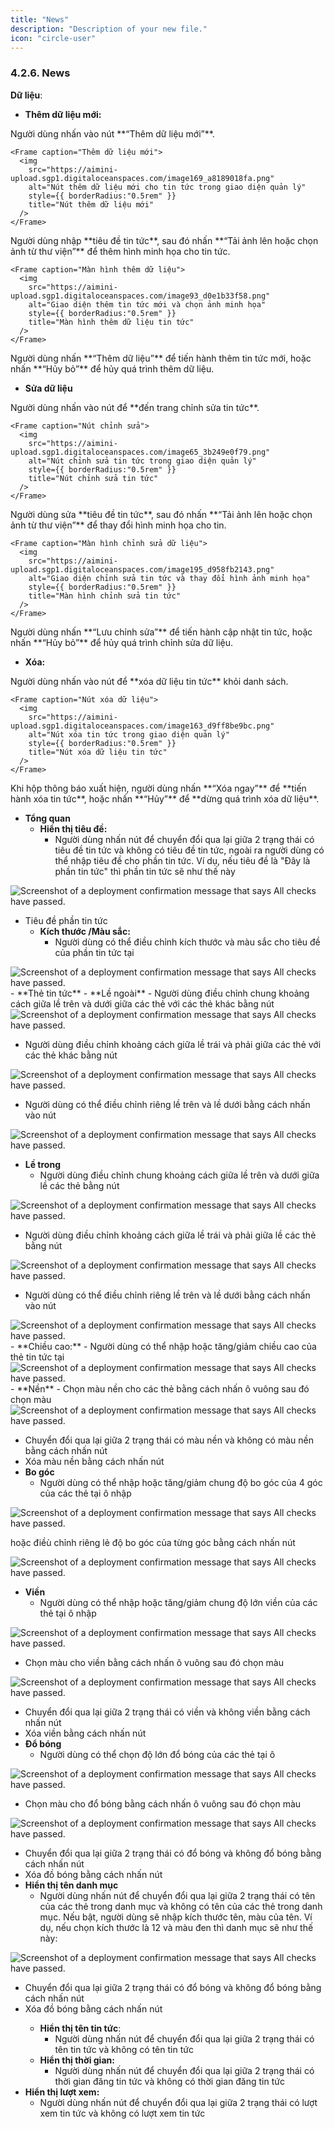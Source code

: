 ```yaml
---
title: "News"
description: "Description of your new file."
icon: "circle-user"
---
```


### **4.2.6. News**

**Dữ liệu**:

- **Thêm dữ liệu mới:**

<Steps>
  <Step title="Thêm dữ liệu mới cho tin tức">
    Người dùng nhấn vào nút **“Thêm dữ liệu mới”**.

    <Frame caption="Thêm dữ liệu mới">
      <img
        src="https://aimini-upload.sgp1.digitaloceanspaces.com/image169_a8189018fa.png"
        alt="Nút thêm dữ liệu mới cho tin tức trong giao diện quản lý"
        style={{ borderRadius:"0.5rem" }}
        title="Nút thêm dữ liệu mới"
      />
    </Frame>
  </Step>
  <Step title="Nhập thông tin tin tức và chọn ảnh">
    Người dùng nhập **tiêu đề tin tức**, sau đó nhấn **“Tải ảnh lên hoặc chọn ảnh từ thư viện”** để thêm hình minh họa cho tin tức.

    <Frame caption="Màn hình thêm dữ liệu">
      <img
        src="https://aimini-upload.sgp1.digitaloceanspaces.com/image93_d0e1b33f58.png"
        alt="Giao diện thêm tin tức mới và chọn ảnh minh họa"
        style={{ borderRadius:"0.5rem" }}
        title="Màn hình thêm dữ liệu tin tức"
      />
    </Frame>
  </Step>
  <Step title="Hoàn tất hoặc hủy thao tác thêm tin tức">
    Người dùng nhấn **“Thêm dữ liệu”** để tiến hành thêm tin tức mới, hoặc nhấn **“Hủy bỏ”** để hủy quá trình thêm dữ liệu.
  </Step>
</Steps>

- **Sửa dữ liệu**

<Steps>
  <Step title="Mở trang chỉnh sửa tin tức">
    Người dùng nhấn vào nút <Icon icon="pencil" color="#cfcfcf" size={15} /> để **đến trang chỉnh sửa tin tức**.

    <Frame caption="Nút chỉnh sửa">
      <img
        src="https://aimini-upload.sgp1.digitaloceanspaces.com/image65_3b249e0f79.png"
        alt="Nút chỉnh sửa tin tức trong giao diện quản lý"
        style={{ borderRadius:"0.5rem" }}
        title="Nút chỉnh sửa tin tức"
      />
    </Frame>
  </Step>
  <Step title="Chỉnh sửa nội dung và hình ảnh tin tức">
    Người dùng sửa **tiêu đề tin tức**, sau đó nhấn **“Tải ảnh lên hoặc chọn ảnh từ thư viện”** để thay đổi hình minh họa cho tin.

    <Frame caption="Màn hình chỉnh sửa dữ liệu">
      <img
        src="https://aimini-upload.sgp1.digitaloceanspaces.com/image195_d958fb2143.png"
        alt="Giao diện chỉnh sửa tin tức và thay đổi hình ảnh minh họa"
        style={{ borderRadius:"0.5rem" }}
        title="Màn hình chỉnh sửa tin tức"
      />
    </Frame>
  </Step>
  <Step title="Lưu hoặc hủy thao tác chỉnh sửa">
    Người dùng nhấn **“Lưu chỉnh sửa”** để tiến hành cập nhật tin tức, hoặc nhấn **“Hủy bỏ”** để hủy quá trình chỉnh sửa dữ liệu.
  </Step>
</Steps>

- **Xóa:**
<Steps>

  <Step title="Xóa tin tức">
    Người dùng nhấn vào nút <Icon icon="minus" color="#cfcfcf" size={15} /> để **xóa dữ liệu tin tức** khỏi danh sách.

    <Frame caption="Nút xóa dữ liệu">
      <img
        src="https://aimini-upload.sgp1.digitaloceanspaces.com/image163_d9ff8be9bc.png"
        alt="Nút xóa tin tức trong giao diện quản lý"
        style={{ borderRadius:"0.5rem" }}
        title="Nút xóa dữ liệu tin tức"
      />
    </Frame>
  </Step>

  <Step title="Xác nhận xóa dữ liệu">
    Khi hộp thông báo xuất hiện, người dùng nhấn **“Xóa ngay”** để **tiến hành xóa tin tức**, hoặc nhấn **“Hủy”** để **dừng quá trình xóa dữ liệu**.
  </Step>

</Steps>

- **Tổng quan**
  - **Hiển thị tiêu đề:**
    - Người dùng nhấn nút <Icon icon="toggle-large-on" color="#0a06e4" size={15} /> để chuyển đổi qua lại giữa 2 trạng thái có tiêu đề tin tức và không có tiêu đề tin tức, ngoài ra người dùng có thể nhập tiêu đề cho phần tin tức. Ví dụ, nếu tiêu đề là "Đây là phần tin tức" thì phần tin tức sẽ như thế này

<Frame caption=" ">
  <img
    src="https://aimini-upload.sgp1.digitaloceanspaces.com/image15_edc786c82c.png"
    alt="Screenshot of a deployment confirmation message that says All checks have passed."
    style={{ borderRadius:"0.5rem" }}
    title=""
  />
</Frame>

- Tiêu đề phần tin tức
  - **Kích thước /Màu sắc:**
    - Người dùng có thể điều chỉnh kích thước và màu sắc cho tiêu đề của phần tin tức tại 
<Frame caption>
  <img
    src="https://aimini-upload.sgp1.digitaloceanspaces.com/image443_82dcf53949.png"
    alt="Screenshot of a deployment confirmation message that says All checks have passed."
    style={{ borderRadius:"0.5rem" }}
    title=""
  />
</Frame>
- **Thẻ tin tức**
  - **Lề ngoài**
    - Người dùng điều chỉnh chung khoảng cách giữa lề trên và dưới giữa các thẻ với các thẻ khác bằng nút

<Frame caption>
  <img
    src="https://aimini-upload.sgp1.digitaloceanspaces.com/image444_021ace5b4d.png"
    alt="Screenshot of a deployment confirmation message that says All checks have passed."
    style={{ borderRadius:"0.5rem" }}
    title=""
  />
</Frame>

- Người dùng điều chỉnh khoảng cách giữa lề trái và phải giữa các thẻ với các thẻ khác bằng nút

<Frame caption>
  <img
    src="https://aimini-upload.sgp1.digitaloceanspaces.com/image445_0b1a3ebda6.png"
    alt="Screenshot of a deployment confirmation message that says All checks have passed."
    style={{ borderRadius:"0.5rem" }}
    title=""
  />
</Frame>

- Người dùng có thể điều chỉnh riêng lề trên và lề dưới bằng cách nhấn vào nút

<Frame caption>
  <img
    src="https://aimini-upload.sgp1.digitaloceanspaces.com/image446_a30963897f.png"
    alt="Screenshot of a deployment confirmation message that says All checks have passed."
    style={{ borderRadius:"0.5rem" }}
    title=""
  />
</Frame>

- **Lề trong**
  - Người dùng điều chỉnh chung khoảng cách giữa lề trên và dưới giữa lề các thẻ bằng nút

<Frame caption>
  <img
    src="https://aimini-upload.sgp1.digitaloceanspaces.com/image447_066b2e1ea1.png"
    alt="Screenshot of a deployment confirmation message that says All checks have passed."
    style={{ borderRadius:"0.5rem" }}
    title=""
  />
</Frame>

- Người dùng điều chỉnh khoảng cách giữa lề trái và phải giữa lề các thẻ bằng nút

<Frame caption>
  <img
    src="https://aimini-upload.sgp1.digitaloceanspaces.com/image448_bdce31ca2f.png"
    alt="Screenshot of a deployment confirmation message that says All checks have passed."
    style={{ borderRadius:"0.5rem" }}
    title=""
  />
</Frame>

- Người dùng có thể điều chỉnh riêng lề trên và lề dưới bằng cách nhấn vào nút

<Frame caption>
  <img
    src="https://aimini-upload.sgp1.digitaloceanspaces.com/image449_1fcc3d41ce.png"
    alt="Screenshot of a deployment confirmation message that says All checks have passed."
    style={{ borderRadius:"0.5rem" }}
    title=""
  />
</Frame>
  - **Chiều cao:**
    - Người dùng có thể nhập hoặc tăng/giảm chiều cao của thẻ tin tức tại 
<Frame caption>
  <img
    src="https://aimini-upload.sgp1.digitaloceanspaces.com/image450_d42d44b2b5.png"
    alt="Screenshot of a deployment confirmation message that says All checks have passed."
    style={{ borderRadius:"0.5rem" }}
    title=""
  />
</Frame>
- **Nền**
  - Chọn màu nền cho các thẻ bằng cách nhấn ô vuông sau đó chọn màu

<Frame caption>
  <img
    src="https://aimini-upload.sgp1.digitaloceanspaces.com/image451_d78e86dc01.png"
    alt="Screenshot of a deployment confirmation message that says All checks have passed."
    style={{ borderRadius:"0.5rem" }}
    title=""
  />
</Frame>

- Chuyển đổi qua lại giữa 2 trạng thái có màu nền và không có màu nền bằng cách nhấn nút <Icon icon="eye" color="#cfcfcf" size={15} />
- Xóa màu nền bằng cách nhấn nút <Icon icon="minus" color="#cfcfcf" size={15} />
- **Bo góc**
  - Người dùng có thể nhập hoặc tăng/giảm chung độ bo góc của 4 góc của các thẻ tại ô nhập

<Frame caption>
  <img
    src="https://aimini-upload.sgp1.digitaloceanspaces.com/image452_2410114bc7.png"
    alt="Screenshot of a deployment confirmation message that says All checks have passed."
    style={{ borderRadius:"0.5rem" }}
    title=""
  />
</Frame>

hoặc điềù chỉnh riêng lẻ độ bo góc của từng góc bằng cách nhấn nút

<Frame caption>
  <img
    src="https://aimini-upload.sgp1.digitaloceanspaces.com/image453_178f9a27ee.png"
    alt="Screenshot of a deployment confirmation message that says All checks have passed."
    style={{ borderRadius:"0.5rem" }}
    title=""
  />
</Frame>

- **Viền**
  - Người dùng có thể nhập hoặc tăng/giảm chung độ lớn viền của các thẻ tại ô nhập

<Frame caption>
  <img
    src="https://aimini-upload.sgp1.digitaloceanspaces.com/image454_39e29c2aa1.png"
    alt="Screenshot of a deployment confirmation message that says All checks have passed."
    style={{ borderRadius:"0.5rem" }}
    title=""
  />
</Frame>

- Chọn màu cho viền bằng cách nhấn ô vuông sau đó chọn màu

<Frame caption>
  <img
    src="https://aimini-upload.sgp1.digitaloceanspaces.com/image455_6e90a7a18a.png"
    alt="Screenshot of a deployment confirmation message that says All checks have passed."
    style={{ borderRadius:"0.5rem" }}
    title=""
  />
</Frame>

- Chuyển đổi qua lại giữa 2 trạng thái có viền và không viền bằng cách nhấn nút <Icon icon="eye" color="#cfcfcf" size={15} />
- Xóa viền bằng cách nhấn nút <Icon icon="minus" color="#cfcfcf" size={15} />
- **Đổ bóng**
  - Người dùng có thể chọn độ lớn đổ bóng của các thẻ tại ô

<Frame caption>
  <img
    src="https://aimini-upload.sgp1.digitaloceanspaces.com/image456_e8b8e71e0f.png"
    alt="Screenshot of a deployment confirmation message that says All checks have passed."
    style={{ borderRadius:"0.5rem" }}
    title=""
  />
</Frame>

- Chọn màu cho đổ bóng bằng cách nhấn ô vuông sau đó chọn màu

<Frame caption>
  <img
    src="https://aimini-upload.sgp1.digitaloceanspaces.com/image457_4607d954b7.png"
    alt="Screenshot of a deployment confirmation message that says All checks have passed."
    style={{ borderRadius:"0.5rem" }}
    title=""
  />
</Frame>

- Chuyển đổi qua lại giữa 2 trạng thái có đổ bóng và không đổ bóng bằng cách nhấn nút <Icon icon="eye" color="#cfcfcf" size={15} />
- Xóa đồ bóng bằng cách nhấn nút <Icon icon="minus" color="#cfcfcf" size={15} />
- **Hiển thị tên danh mục**
  - Người dùng nhấn nút <Icon icon="toggle-large-on" color="#0a06e4" size={15} /> để chuyển đổi qua lại giữa 2 trạng thái có tên của các thẻ trong danh mục và không có tên của các thẻ trong danh mục. Nếu bật, người dùng sẽ nhập kích thước tên, màu của tên. Ví dụ, nếu chọn kích thước là 12 và màu đen thì danh mục sẽ như thế này:

<Frame caption="Danh mục  ">
  <img
    src="https://aimini-upload.sgp1.digitaloceanspaces.com/image72_ad00d88a1b.png"
    alt="Screenshot of a deployment confirmation message that says All checks have passed."
    style={{ borderRadius:"0.5rem" }}
    title=""
  />
</Frame>

- Chuyển đổi qua lại giữa 2 trạng thái có đổ bóng và không đổ bóng bằng cách nhấn nút <Icon icon="eye" color="#cfcfcf" size={15} />
- Xóa đồ bóng bằng cách nhấn nút <Icon icon="minus" color="#cfcfcf" size={15} />
  - **Hiển thị tên tin tức**:
    - Người dùng nhấn nút <Icon icon="toggle-large-on" color="#0a06e4" size={15} /> để chuyển đổi qua lại giữa 2 trạng thái có tên tin tức và không có tên tin tức
  - **Hiển thị thời gian:**
    - Người dùng nhấn nút <Icon icon="toggle-large-on" color="#0a06e4" size={15} /> để chuyển đổi qua lại giữa 2 trạng thái có thời gian đăng tin tức và không có thời gian đăng tin tức
- **Hiển thị lượt xem:**
  - Người dùng nhấn nút <Icon icon="toggle-large-on" color="#0a06e4" size={15} /> để chuyển đổi qua lại giữa 2 trạng thái có lượt xem tin tức và không có lượt xem tin tức